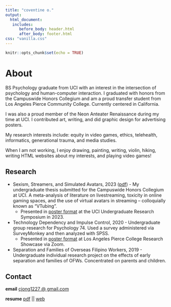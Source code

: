 ```yaml
---
title: "coventine o."
output: 
  html_document:
   includes:
      before_body: header.html
      after_body: footer.html
css: "vanilla.css"
---
```


```r
knitr::opts_chunk$set(echo = TRUE)
```

# About

BS Psychology graduate from UCI with an interest in the intersection of psychology and human-computer interaction. I graduated with honors from the Campuswide Honors Collegium and am a proud transfer student from Los Angeles Pierce Community College. Currently centered in California.

I was also a proud member of the Neon Anteater Renaissance during my time at UCI. I contributed art, writing, and did graphic design for advertising posters.

My research interests include: equity in video games, ethics, telehealth, informatics, generational trauma, and media studies.

When I am not working, I enjoy drawing, painting, writing, violin, hiking, writing HTML websites about my interests, and playing video games!

## Research

* Sexism, Streamers, and Simulated Avatars, 2023 ([pdf]("file/chc_thesis.pdf")) - My undergraduate thesis submitted for the Campuswide Honors Collegium at UCI. A meta-analysis of literature on livestreaming, toxicity in online gaming spaces, and the use of virtual avatars in streaming -- colloquially known as "VTubing".
  * Presented in [poster format](file/urop_vtuber.png) at the UCI Undergraduate Research Symposium in 2023.
* Technology Dependency and Impulse Control, 2020 - Undergraduate group research for Psychology 74. Used a survey administered via SurveyMonkey and then analyzed with SPSS.
  * Presented in [poster format](file/tech-and-impulse.png) at Los Angeles Pierce College Research Showcase via Zoom.
* Separation and Families of Overseas Filipino Workers, 2019 - Undergraduate individual research project on the effects of early separation and families of OFWs. Concentrated on parents and children.

## Contact

**email** [cjong1227 @ gmail.com](mailto:cjong1227@gmail.com)

**resume** [pdf](file/cjong_plainresume.pdf) || [web](file/pagedownresume.html)


